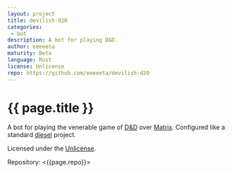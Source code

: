 ```yaml
---
layout: project
title: devilish-d20
categories: 
 - bot
description: A bot for playing D&D.
author: eeeeeta
maturity: Beta
language: Rust
license: Unlicense
repo: https://github.com/eeeeeta/devilish-d20
---
```


# {{ page.title }}
A bot for playing the venerable game of [D&D](https://en.wikipedia.org/wiki/Dungeons_%26_Dragons) over [Matrix](https://matrix.org).
Configured like a standard [diesel](http://diesel.rs/) project.

Licensed under the [Unlicense](http://unlicense.org/).

Repository: <{{page.repo}}>
